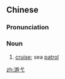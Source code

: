 {{also|遊弋}}
==Chinese==
{{zh-forms}}

===Pronunciation===
{{zh-pron
|m=yóuyì
|cat=n
}}

===Noun===
{{zh-noun}}

# {{lb|zh|naval}} [[cruise]]; sea [[patrol]]

[[zh:游弋]]